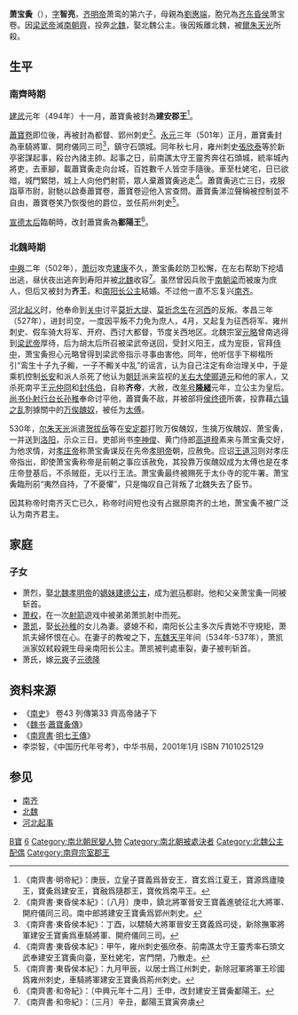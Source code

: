 '''萧宝夤'''（{{bd|487年||530年|catIdx=X}}），[[表字|字]]'''智亮'''，[[齐明帝|齐明帝]]萧鸾的第六子，母親為[[劉惠端|劉惠端]]，胞兄為[[蕭寶卷|齐东昏侯]]萧宝卷。因[[梁武帝|梁武帝]]滅[[南齐|南朝齊]]，投奔[[北魏|北魏]]，娶北魏公主。後因叛離北魏，被[[爾朱天光|爾朱天光]]所殺。

== 生平 ==
===南齊時期===
[[建武_(南齐)|建武]]元年（494年）十一月，蕭寶夤被封為'''建安郡王'''<ref>《南齊書·明帝紀》：庚辰，立皇子寶義爲晉安王，寶玄爲江夏王，寶源爲廬陵王，寶夤爲建安王，寶融爲隨郡王，寶攸爲南平王。</ref>。

[[蕭寶卷|蕭寶卷]]即位後，再被封為都督、郢州刺史<ref>《南齊書·東昏侯本紀》：〔八月〕庚申，鎮北將軍晉安王寶義進號征北大將軍、開府儀同三司。南中郎將建安王寶夤爲郢州刺史。</ref>。[[永元_(南齐)|永元]]三年（501年）正月，蕭寶夤封為車騎將軍、開府儀同三司<ref>《南齊書·東昏侯本紀》：丁酉，以驃騎大將軍晉安王寶義爲司徒，新除撫軍將軍建安王寶夤爲車騎將軍、開府儀同三司。</ref>，鎮守石頭城。同年秋七月，雍州刺史[[張欣泰|張欣泰]]等於新亭密謀起事，殺台內諸主帥。起事之日，前南譙太守王靈秀奔往石頭城，統率城內將吏，去車腳，載蕭寶夤走向台城，百姓數千人皆空手隨後。車至杜姥宅，日已欲暗，城門緊閉，城上人向他們射箭，眾人棄蕭寶夤逃走<ref>《南齊書·東昏侯本紀》：甲午，雍州刺史張欣泰、前南譙太守王靈秀率石頭文武奉建安王寶夤向臺，至杜姥宅，宮門閉，乃散走。</ref>。蕭寶夤逃亡三日，戎服詣草市尉，尉馳以啟奏蕭寶卷，蕭寶卷迎他入宮查問。蕭寶夤涕泣聲稱被控制並不自由，蕭寶卷笑乃恢復他的爵位，並任荊州刺史<ref>《南齊書·東昏侯本紀》：九月甲辰，以居士爲江州刺史，新除冠軍將軍王珍國爲雍州刺史，車騎將軍建安王寶夤爲荊州刺史。</ref>。

[[王寶明|宣德太后]]臨朝時，改封蕭寶夤為'''鄱陽王'''<ref>《南齊書·和帝紀》：〔中興元年十二月〕壬申，改封建安王寶夤鄱陽王。</ref>。

===北魏時期===
[[中兴_(南齐)|中興]]二年（502年），[[梁武帝|萧衍]]攻克[[南京市|建康]]不久，萧宝夤趁防卫松懈，在左右帮助下挖墙出逃，昼伏夜出逃奔到寿阳并被[[北魏|北魏]]收容<ref>《南齊書·和帝紀》：〔三月〕辛丑，鄱陽王寶寅奔虜</ref>。虽然曾因兵败于[[梁_(南朝)|南朝梁]]而被废为庶人，但后又被封为'''齐王'''，和[[南阳公主_(北魏)|南阳长公主]]結婚。不过他一直不忘复兴[[南齐|南齐]]。

[[河北起事|河北起义]]时，他奉命到[[渭河平原|关中]]讨平[[莫折大提|莫折大提]]、[[莫折念生|莫折念生]]在[[河西走廊|河西]]的反叛。孝昌三年（527年），进封司空，一度因平叛不力免为庶人，4月，又起复为征西将军、雍州刺史、假车骑大将军、开府、西讨大都督，节度关西地区。北魏宗室[[元略_(東平王)|元略]]曾南逃得到[[梁武帝|梁武帝]]厚待，后为胡太后所召被梁武帝送回，受封义阳王，成为宠臣，官拜[[侍中|侍中]]，萧宝夤担心元略曾得到梁武帝指示寻事由害他。同年，他听信手下柳楷所引“鸾生十子九子毈，一子不毈关中乱”的谣言，认为自己注定有命治理关中，于是乘机控制[[长安|长安]]和派人杀死了他认为[[朝廷|朝廷]]派来监视的[[关右大使|关右大使]][[郦道元|郦道元]]和他的家人，又杀死南平王[[元仲冏|元仲冏]]和[[封伟伯|封伟伯]]，自称'''齐帝'''，大赦，改[[年号|年号]]'''[[隆緒|隆緒]]'''元年，立公主为皇后。[[尚书仆射|尚书仆射]][[行台|行台]][[长孙稚|长孙稚]]奉命讨平他，蕭寶夤不敌，并被部将[[侯终德|侯终德]]所袭，投靠藉[[六镇之乱|六镇之乱]]割據關中的[[万俟醜奴|万俟醜奴]]，被任为[[太傅|太傅]]。

530年，[[尔朱天光|尔朱天光]]派遣[[贺拔岳|贺拔岳]]等在[[安定郡|安定郡]]打败万俟醜奴，生擒万俟醜奴、萧宝夤，一并送到[[洛阳|洛阳]]，示众三日。吏部尚书[[李神俊|李神俊]]、黄门侍郎[[高道穆|高道穆]]素来与萧宝夤交好，为他求情，对[[魏孝庄帝|孝庄帝]]称萧宝夤谋反在先帝[[魏孝明帝|孝明帝]]朝，应赦免。应诏[[王道习|王道习]]则对孝庄帝指出，即使萧宝夤称帝是前朝之事应该赦免，其投靠万俟醜奴成为太傅也是在孝庄帝登基后，不杀贼臣，无以行王法。萧宝夤最终被赐死于太仆寺的驼牛署。萧宝夤臨刑前“夷然自持，了不憂懼”，只是悔叹自己背叛了北魏失去了臣节。

因其称帝时南齐灭亡已久，称帝时间短也没有占据原南齐的土地，萧宝夤不被广泛认为南齐君主。

== 家庭 ==
=== 子女 ===
*萧烈，娶[[北魏孝明帝|北魏孝明帝]]的[[嫡|嫡]][[妹|妹]][[建德公主|建德公主]]，成为[[驸马|驸马]]都尉。他和父亲萧宝夤一同被斩首。
*[[萧权|萧权]]，在一次[[射箭|射箭]]遊戏中被弟弟萧凯射中而死。
*[[萧凯_(南北朝)|萧凯]]，娶[[长孙稚|长孙稚]]的女儿為妻。婆媳不和，南阳长公主多次斥責她不守規矩，萧凯夫婦怀恨在心。在妻子的教唆之下，[[东魏|东魏]][[天平|天平]]年间（534年-537年），萧凯派家奴弒殺親生母亲南阳长公主。萧凯被判處車裂，妻子被判斩首。
*萧氏，嫁[[元爽|元爽]]子[[元德隆|元德隆]]

==资料来源==
*《[[南史|南史]]》 卷43  列傳第33 齊高帝諸子下
*《[[魏书|魏书]]·[[s:魏書/卷59#蕭寶夤|蕭寶夤傳]]》
*《[[南齊書|南齊書]]·[[s:南齊書/卷50#鄱陽王寶夤|明七王傳]]》
*李崇智，《中国历代年号考》，中华书局，2001年1月 ISBN 7101025129

==参见==
*[[南齐|南齐]]
*[[北魏|北魏]]
*[[河北起事|河北起事]]

{{南朝皇帝}}

[[Category:兰陵萧氏|B寶]]
[[Category:齐明帝皇子|6]]
[[Category:南北朝民變人物|Category:南北朝民變人物]]
[[Category:南北朝被處決者|Category:南北朝被處決者]]
[[Category:北魏公主配偶|Category:北魏公主配偶]]
[[Category:南齊宗室郡王|Category:南齊宗室郡王]]